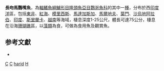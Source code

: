 {{Speciesbox
| taxon = Hipposcarus harid
| binomial_authority = [[Forsskål|Forsskål]], 1775
| status= LC
| status_system = iucn3.1
| synonyms = *''Callyodon harid, Forsskål, 1775''
*''Hipposcarus harid vexillus, Smith, 1959''
*''Scarus cyanurus, Valenciennes, 1840''
*''Scarus harid, Forsskål, 1775''
}}

'''長吻馬鸚嘴魚'''，為[[輻鰭魚綱|輻鰭魚綱]][[鱸形目|鱸形目]][[隆頭魚亞目|隆頭魚亞目]][[鸚哥魚科|鸚哥魚科]]的其中一[[種|種]]，分布於西[[印度洋|印度洋]]區，包括[[東非|東非]]、[[紅海|紅海]]、[[模里西斯|模里西斯]]、[[馬達加斯加|馬達加斯加]]、[[馬爾地夫|馬爾地夫]]、[[葉門|葉門]]、[[沙烏地阿拉伯|沙烏地阿拉伯]]、[[印度|印度]]、[[斯里蘭卡|斯里蘭卡]]、[[越南|越南]]等海域，棲息深度1-25公尺，體長可達75公分，棲息在沿海[[珊瑚礁|珊瑚礁]]區，以[[藻類|藻類]]為食，可做為食用魚及觀賞魚。

== 参考文獻 ==
*{{FishBase_species|genus=Hipposcarus|species=harid|year=2012|month=7}}

{{鱸形目小作品}}
{{Taxonbar}}
[[Category:食用魚|C]]
[[Category:觀賞魚|C]]
[[Category:馬鸚嘴魚屬|harid]]
[[Category:1775年描述的魚類|H]]